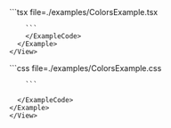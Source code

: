 
<Tabs>
  <TabItem title="Example usage">
    <View marginTop="var(--amplify-space-large)">
      <Example>
        <ColorsExample  />
        <ExampleCode>
        ```tsx file=./examples/ColorsExample.tsx

        ```
        </ExampleCode>
      </Example>
    </View>
  </TabItem>
  <TabItem title="CSS">
    <View marginTop="var(--amplify-space-large)">
    <Example>
      <ExampleCode>
        ```css file=./examples/ColorsExample.css

        ```

      </ExampleCode>
    </Example>
    </View>

  </TabItem>
</Tabs>
